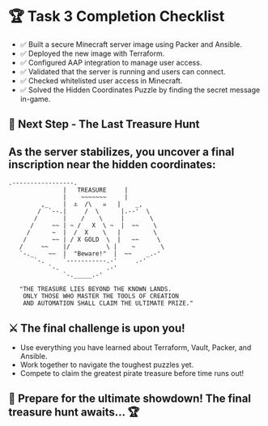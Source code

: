 # 🏆 Task 3 Completion Checklist
* ✅  Built a secure Minecraft server image using Packer and Ansible.
* ✅ Deployed the new image with Terraform.
* ✅ Configured AAP integration to manage user access.
* ✅ Validated that the server is running and users can connect.
* ✅ Checked whitelisted user access in Minecraft.
* ✅ Solved the Hidden Coordinates Puzzle by finding the secret message in-game.



## 📌 Next Step - The Last Treasure Hunt
## As the server stabilizes, you uncover a final inscription near the hidden coordinates:
```
.-----------------.
               |   TREASURE     |
               |    ~~~~~~~     |
         ,_    |  ⚓  /\   ☠️   |    _,
        /  `--.|     /  \      |.--'  \
       /       |    /    \     |       \
      /     ~~ | ~ /   X  \ ~  |  ~~    \
     /      ~  |  /  X    \   |         \
    /       ~~ | / X GOLD  \  |   ~~     \
   /     ~~    |/          \ |    ~       \
   `-._    ~~  |  "Beware!"  |  ~~    _.-'
       `-.     `-----------.-'     .-'
           `-.             .-'
               `-._____.-'

   "THE TREASURE LIES BEYOND THE KNOWN LANDS.
    ONLY THOSE WHO MASTER THE TOOLS OF CREATION 
    AND AUTOMATION SHALL CLAIM THE ULTIMATE PRIZE."
```

## ⚔️ The final challenge is upon you!

* Use everything you have learned about Terraform, Vault, Packer, and Ansible.
* Work together to navigate the toughest puzzles yet.
* Compete to claim the greatest pirate treasure before time runs out!

## 🚀 Prepare for the ultimate showdown! The final treasure hunt awaits… 🏆
